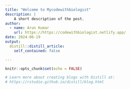 ```yaml
---
title: "Welcome to Mycodewithbiologist"
description: |
    A short description of the post.
author:
  - name: Arun Kumar
    url: https://https://codewithbiologist.netlify.app/
date: 2024-06-19
output:
  distill::distill_article:
    self_contained: false

---
```


```r
knitr::opts_chunk$set(echo = FALSE)

# Learn more about creating blogs with Distill at:
# https://rstudio.github.io/distill/blog.html

```




